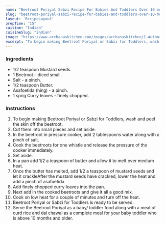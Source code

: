 ---
name: "Beetroot Poriyal Sabzi Recipe For Babies And Toddlers Over 10 months"
slug: "beetroot-poriyal-sabzi-recipe-for-babies-and-toddlers-over-10-months"
layout: 'RecipeLayout'
prepTime: "15"
cuisine: "Indian"
cuisineSlug: "indian"
image: "https://www.archanaskitchen.com/images/archanaskitchen/1-Author/sandhya-archanaskitchen.com/Beetroot_Poriyal_Recipe_For_Babies_And_Toddlers_Over_10_months.jpg"
excerpt: "To begin making Beetroot Poriyal or Sabzi for Toddlers, wash and peel the skin off the beetroot"
---

### Ingredients

- 1/2 teaspoon Mustard seeds.
- 1 Beetroot - diced small.
- Salt - a pinch.
- 1/2 teaspoon Butter.
- Asafoetida (hing) - a pinch.
- 1 sprig Curry leaves - finely chopped.

### Instructions

1. To begin making Beetroot Poriyal or Sabzi for Toddlers, wash and peel the skin off the beetroot.
1. Cut them into small pieces and set aside.
1. In the beetroot in pressure cooker, add 2 tablespoons water along with a pinch of salt.
1. Cook the beetroots for one whistle and release the pressure of the cooker immediately.
1. Set aside.
1. In a pan add 1/2 a teaspoon of butter and allow it to melt over medium heat.
1. Once the butter has melted, add 1/2 a teaspoon of mustard seeds and let it crackleAfter the mustard seeds have crackled, lower the heat and add a pinch of asafoetida.
1. Add finely chopped curry leaves into the pan.
1. Next add in the cooked beetroots and give it all a good mix.
1. Cook on low heat for a couple of minutes and turn off the heat.
1. Beetroot Poriyal or Sabzi for Toddlers is ready to be served.
1. Serve the Beetroot Poriyal as a baby/ toddler food along with a meal of curd rice and dal chawal as a complete meal for your baby toddler who is above 10 months and older.
